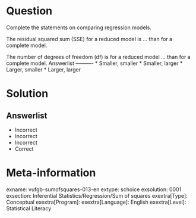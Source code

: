 Question
========

Complete the statements on comparing regression models.

The residual squared sum (SSE) for a reduced model is ... than for a complete model.

The number of degrees of freedom (df) is for a reduced model ... than for a complete model. 
Answerlist
----------
* Smaller, smaller
* Smaller, larger
* Larger, smaller
* Larger, larger

Solution
========

Answerlist
----------
* Incorrect
* Incorrect
* Incorrect
* Correct

Meta-information
================
exname: vufgb-sumofsquares-013-en
extype: schoice
exsolution: 0001
exsection: Inferential Statistics/Regression/Sum of squares
exextra[Type]: Conceptual
exextra[Program]: 
exextra[Language]: English
exextra[Level]: Statistical Literacy

